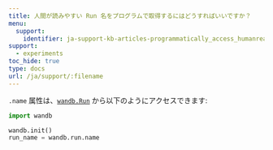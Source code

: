 ```yaml
---
title: 人間が読みやすい Run 名をプログラムで取得するにはどうすればいいですか？
menu:
  support:
    identifier: ja-support-kb-articles-programmatically_access_humanreadable_run_name
support:
  - experiments
toc_hide: true
type: docs
url: /ja/support/:filename
---
```

`.name` 属性は、[`wandb.Run`](/ja/ref/python/run) から以下のようにアクセスできます:

```python
import wandb

wandb.init()
run_name = wandb.run.name
```